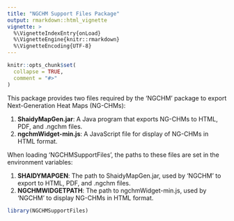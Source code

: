 ```yaml
---
title: "NGCHM Support Files Package"
output: rmarkdown::html_vignette
vignette: >
  %\VignetteIndexEntry{onLoad}
  %\VignetteEngine{knitr::rmarkdown}
  %\VignetteEncoding{UTF-8}
---
```


```r
knitr::opts_chunk$set(
  collapse = TRUE,
  comment = "#>"
)
```

This package provides two files required by the 'NGCHM' package to export Next-Generation Heat Maps (NG-CHMs):

1. **ShaidyMapGen.jar**: A Java program that exports NG-CHMs to HTML, PDF, and .ngchm files.
2. **ngchmWidget-min.js**: A JavaScript file for display of NG-CHMs in HTML format.

When loading 'NGCHMSupportFiles', the paths to these files are set in the environment variables:


1. **SHAIDYMAPGEN**: The path to ShaidyMapGen.jar, used by 'NGCHM' to export to HTML, PDF, and .ngchm files.
2. **NGCHMWIDGETPATH**: The path to ngchmWidget-min.js, used by 'NGCHM' to display NG-CHMs in HTML format.

```r
library(NGCHMSupportFiles)
```
